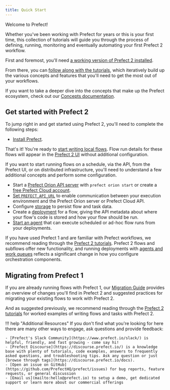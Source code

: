 ```yaml
---
title: Quick Start
---
```



Welcome to Prefect!  

Whether you've been working with Prefect for years or this is your first time, this collection of tutorials will guide you through the process of defining, running, monitoring and eventually automating your first Prefect 2 workflow.  

First and foremost, you'll need [a working version of Prefect 2 installed](installation.md).  

From there, you can [follow along with the tutorials](/2.7.11/tutorials/first-steps/), which iteratively build up the various concepts and features that you'll need to get the most out of your workflows.  

If you want to take a deeper dive into the concepts that make up the Prefect ecosystem, check out our [Concepts documentation](/2.7.11/concepts/overview).

## Get started with Prefect 2

To jump right in and get started using Prefect 2, you'll need to complete the following steps:

- [Install Prefect](/2.7.11/getting-started/installation/).

That's it! You're ready to [start writing local flows](/2.7.11/tutorials/first-steps/). Flow run details for these flows will appear in the [Prefect 2 UI](/2.7.11/ui/overview/) without additional configuration.

If you want to start running flows on a schedule, via the API, from the Prefect UI, or on distributed infrastructure, you'll need to understand a few additional concepts and perform some configuration.

- Start a [Prefect Orion API server](/2.7.11/ui/overview/) with `prefect orion start` or create a [free Prefect Cloud account](/2.7.11/ui/cloud-quickstart/).
- [Set `PREFECT_API_URL`](/2.7.11/tutorials/orion/#running-the-prefect-server) to enable communication between your execution environment and the Prefect Orion server or Prefect Cloud API.
- Configure [storage](/2.7.11/tutorials/storage/) to persist flow and task data.
- Create a [deployment](/2.7.11/tutorials/deployments/) for a flow, giving the API metadata about where your flow's code is stored and how your flow should be run.
- [Start an agent](/2.7.11/concepts/work-queues/#agent-overview) that can execute scheduled or ad-hoc flow runs from your deployments.

If you have used Prefect 1 and are familiar with Prefect workflows, we recommend reading through the [Prefect 2 tutorials](/2.7.11/tutorials/first-steps/). Prefect 2 flows and subflows offer new functionality, and running deployments with [agents and work queues](/2.7.11/tutorials/deployments/) reflects a significant change in how you configure orchestration components.

## Migrating from Prefect 1

If you are already running flows with Prefect 1, our [Migration Guide](/2.7.11/migration-guide/) provides an overview of changes you'll find in Prefect 2 and suggested practices for migrating your existing flows to work with Prefect 2.

And as suggested previously, we recommend reading through the [Prefect 2 tutorials](/2.7.11/tutorials/first-steps/) for worked examples of writing flows and tasks with Prefect 2.

!!! help "Additional Resources"
    If you don't find what you're looking for here there are many other ways to engage, ask questions and provide feedback:

    - [Prefect's Slack Community](https://www.prefect.io/slack/) is helpful, friendly, and fast growing - come say hi!
    - [Prefect Discourse](https://discourse.prefect.io/) is a knowledge base with plenty of tutorials, code examples, answers to frequently asked questions, and troubleshooting tips. Ask any question or just [browse through tags](https://discourse.prefect.io/docs).
    - [Open an issue on GitHub](https://github.com/PrefectHQ/prefect/issues) for bug reports, feature requests, or general discussion
    - [Email us](mailto:hello@prefect.io) to setup a demo, get dedicated support or learn more about our commercial offerings
